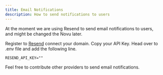 ```yaml
---
title: Email Notifications
description: How to send notifications to users
---
```


At the moment we are using Resend to send email notifications to users, and might be changed the Novu later.

Register to [Resend](https://resend.com) connect your domain.
Copy your API Key.
Head over to .env file and add the following line.

```env
RESEND_API_KEY=""
```

Feel free to contribute other providers to send email notifications.